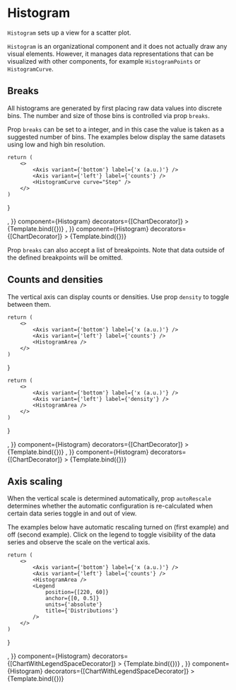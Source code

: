 
# Histogram

<Meta title="Addons/XY/Histograms/Histogram" />

`Histogram` sets up a view for a scatter plot.

`Histogram` is an organizational component and it does not actually draw any visual elements. However, it manages data representations that can be visualized with other components, for example `HistogramPoints` or `HistogramCurve`.

<ArgsTable of={Histogram} />

## Breaks

All histograms are generated by first placing raw data values into discrete bins. The number and size of those bins is controlled via prop `breaks`.

Prop `breaks` can be set to a integer, and in this case the value is taken as a suggested number of bins. The examples below display the same datasets using low and high bin resolution.

    return (
        <>
            <Axis variant={'bottom'} label={'x (a.u.)'} />
            <Axis variant={'left'} label={'counts'} />
            <HistogramCurve curve="Step" />
        </>
    )
}

<Canvas>
    <Story
        name="low resolution"
        args={{
            data: sampleData,
            breaks: 5,
            density: false,
            children: <CountsCurve />,
        }}
        component={Histogram}
        decorators={[ChartDecorator]}
    >
        {Template.bind({})}
    </Story>
    <Story
        name="high resolution"
        args={{
            data: sampleData,
            breaks: 40,
            density: false,
            children: <CountsCurve />,
        }}
        component={Histogram}
        decorators={[ChartDecorator]}
    >
        {Template.bind({})}
    </Story>
</Canvas>

Prop `breaks` can also accept a list of breakpoints. Note that data outside of the defined breakpoints will be omitted.

## Counts and densities

The vertical axis can display counts or densities. Use prop `density` to toggle between them.

    return (
        <>
            <Axis variant={'bottom'} label={'x (a.u.)'} />
            <Axis variant={'left'} label={'counts'} />
            <HistogramArea />
        </>
    )
}

    return (
        <>
            <Axis variant={'bottom'} label={'x (a.u.)'} />
            <Axis variant={'left'} label={'density'} />
            <HistogramArea />
        </>
    )
}

<Canvas>
    <Story
        name="counts"
        args={{
            data: sampleData,
            breaks: 12,
            scaleX: {
                variant: 'linear',
                domain: ['auto', 'auto'],
            },
            scaleY: {
                variant: 'linear',
                domain: 'auto',
            },
            density: false,
            children: <CountsArea />,
        }}
        component={Histogram}
        decorators={[ChartDecorator]}
    >
        {Template.bind({})}
    </Story>
    <Story
        name="densities"
        args={{
            data: sampleData,
            breaks: 12,
            scaleX: {
                variant: 'linear',
                domain: 'auto',
            },
            scaleY: {
                variant: 'linear',
                domain: 'auto',
            },
            density: true,
            children: <DensitiesArea />,
        }}
        component={Histogram}
        decorators={[ChartDecorator]}
    >
        {Template.bind({})}
    </Story>
</Canvas>

## Axis scaling

When the vertical scale is determined automatically, prop `autoRescale` determines whether the automatic configuration is re-calculated when certain data series toggle in and out of view.

The examples below have automatic rescaling turned on (first example) and off (second example). Click on the legend to toggle visibility of the data series and observe the scale on the vertical axis.

    return (
        <>
            <Axis variant={'bottom'} label={'x (a.u.)'} />
            <Axis variant={'left'} label={'counts'} />
            <HistogramArea />
            <Legend
                position={[220, 60]}
                anchor={[0, 0.5]}
                units={'absolute'}
                title={'Distributions'}
            />
        </>
    )
}

<Canvas>
    <Story
        name="auto-rescaling"
        args={{
            data: sampleData,
            breaks: 12,
            scaleX: {
                variant: 'linear',
                domain: ['auto', 'auto'],
            },
            scaleY: {
                variant: 'linear',
                domain: 'auto',
            },
            autoRescale: true,
            children: <AreaAndLegend />,
        }}
        component={Histogram}
        decorators={[ChartWithLegendSpaceDecorator]}
    >
        {Template.bind({})}
    </Story>
    <Story
        name="fixed scales"
        args={{
            data: sampleData,
            breaks: 12,
            scaleX: {
                variant: 'linear',
                domain: 'auto',
            },
            scaleY: {
                variant: 'linear',
                domain: 'auto',
            },
            autoRescale: false,
            children: <AreaAndLegend />,
        }}
        component={Histogram}
        decorators={[ChartWithLegendSpaceDecorator]}
    >
        {Template.bind({})}
    </Story>
</Canvas>
